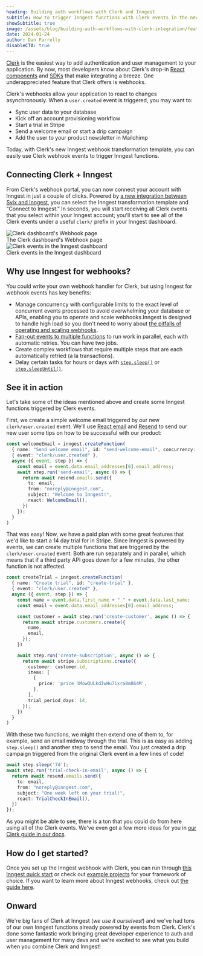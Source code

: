 ```yaml
---
heading: Building auth workflows with Clerk and Inngest
subtitle: How to trigger Inngest functions with Clerk events in the new integration
showSubtitle: true
image: /assets/blog/building-auth-workflows-with-clerk-integration/featured-image.png
date: 2024-01-24
author: Dan Farrelly
disableCTA: true
---
```


[Clerk](https://clerk.com/) is the easiest way to add authentication and user management to your application. By now, most developers know about Clerk's drop-in [React components](https://clerk.com/docs/components/overview) and [SDKs](https://clerk.com/docs/quickstarts/overview) that make integrating a breeze. One underappreciated feature that Clerk offers is webhooks.

Clerk's webhooks allow your application to react to changes asynchronously. When a `user.created` event is triggered, you may want to:

* Sync user data to your database
* Kick off an account provisioning workflow
* Start a trial in Stripe
* Send a welcome email or start a drip campaign
* Add the user to your product newsletter in Mailchimp

Today, with Clerk's new Inngest webhook transformation template, you can easily use Clerk webhook events to trigger Inngest functions.

## Connecting Clerk + Inngest

From Clerk's webhook portal, you can now connect your account with Inngest in just a couple of clicks. Powered by [a new integration between Svix and Inngest](/blog/svix-integration), you can select the Inngest transformation template and “Connect to Inngest.” In seconds, you will start receiving all Clerk events that you select within your Inngest account; you'll start to see all of the Clerk events under a useful `clerk/` prefix in your Inngest dashboard.

<fig>
  <img
    src="/assets/blog/building-auth-workflows-with-clerk-integration/clerk-webhook-portal.png"
    alt="Clerk dashboard's Webhook page"
    className="my-0"
  />
  <figcaption className="text-xs text-center italic">
    The Clerk dashboard's Webhook page
  </figcaption>
</fig>

<fig>
  <img
    src="/assets/blog/building-auth-workflows-with-clerk-integration/dashboard-clerk-events.png"
    alt="Clerk events in the Inngest dashboard"
    className="my-0"
  />
  <figcaption className="text-xs text-center italic">
    Clerk events in the Inngest dashboard
  </figcaption>
</fig>

## Why use Inngest for webhooks?

You could write your own webhook handler for Clerk, but using Inngest for webhook events has key benefits:

* Manage concurrency with configurable limits to the exact level of concurrent events processed to avoid overwhelming your database or APIs, enabling you to operate and scale webhooks.Inngest is designed to handle high load so you don't need to worry about [the pitfalls of operating and scaling webhooks](/blog/building-webhooks-that-scale).
* [Fan-out events to multiple functions](/docs/guides/fan-out-jobs) to run work in parallel, each with automatic retries. You can have two jobs.
* Create complex workflows that require multiple steps that are each automatically retried (a la transactions).
* Delay certain tasks for hours or days with [`step.sleep()`](/docs/reference/functions/step-sleep) or [`step.sleepUntil()`](/docs/reference/functions/step-sleep-until).


## See it in action

Let's take some of the ideas mentioned above and create some Inngest functions triggered by Clerk events.

First, we create a simple welcome email triggered by our new `clerk/user.created` event. We'll use [React email](https://react.email/) and [Resend](https://resend.com/) to send our new user some tips on how to be successful with our product:


```typescript
const welcomeEmail = inngest.createFunction(
  { name: "Send welcome email", id: "send-welcome-email", concurrency: 10 },
  { event: "clerk/user.created" },
  async ({ event, step }) => {
    const email = event.data.email_addresses[0].email_address;
    await step.run('send-email', async () => {
      return await resend.emails.send({
        to: email,
        from: "noreply@inngest.com",
        subject: "Welcome to Inngest!",
        react: WelcomeEmail(),
      })
    });
  }
)
```

That was easy! Now, we have a paid plan with some great features that we'd like to start a 14 day trial for in Stripe. Since Inngest is powered by events, we can create multiple functions that are triggered by the `clerk/user.created` event. Both are run separately and in parallel, which means that if a third party API goes down for a few minutes, the other function is not affected.


```typescript
const createTrial = inngest.createFunction(
  { name: "Create trial", id: "create-trial" },
  { event: "clerk/user.created" },
  async ({ event, step }) => {
    const name = event.data.first_name + " " + event.data.last_name;
    const email = event.data.email_addresses[0].email_address;

    const customer = await step.run('create-customer', async () => {
      return await stripe.customers.create({
        name,
        email,
      });
    })

    await step.run('create-subscription', async () => {
      return await stripe.subscriptions.create({
        customer: customer.id,
        items: [
          {
            price: 'price_1MowQULkdIwHu7ixraBm864M',
          },
        ],
        trial_period_days: 14,
      });
    })
  }
)
```

With these two functions, we might then extend one of them to, for example, send an email midway through the trial. This is as easy as adding `step.sleep()` and another step to send the email. You just created a drip campaign triggered from the original Clerk event in a few lines of code!

```typescript
await step.sleep('7d');
await step.run('trial-check-in-email', async () => {
  return await resend.emails.send({
    to: email,
    from: "noreply@inngest.com",
    subject: "One week left on your trial!",
    react: TrialCheckInEmail(),
  })
});
```

As you might be able to see, there is a ton that you could do from here using all of the Clerk events. We've even got a few more ideas for you in [our Clerk guide in our docs](/docs/guides/clerk-webhook-events).

## How do I get started?

Once you set up the Inngest webhook with Clerk, you can run through [this Inngest quick start](/docs/getting-started/nextjs-quick-start) or check out [example projects](https://github.com/inngest/inngest-js/tree/main/examples) for your framework of choice. If you want to learn more about Inngest webhooks, check out [the guide here](/docs/platform/webhooks).


## Onward

We're big fans of Clerk at Inngest (_we use it ourselves!_) and we've had tons of our own Inngest functions already powered by events from Clerk. Clerk's done some fantastic work bringing great developer experience to auth and user management for many devs and we're excited to see what you build when you combine Clerk and Inngest!
